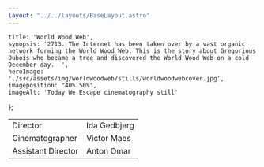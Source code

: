 ```yaml
---
layout: "../../layouts/BaseLayout.astro"
---
```

    title: 'World Wood Web',
    synopsis: '2713. The Internet has been taken over by a vast organic network forming the World Wood Web. This is the story about Gregorious Dubois who became a tree and discovered the World Wood Web on a cold December day.  ',
    heroImage: './src/assets/img/worldwoodweb/stills/worldwoodwebcover.jpg',
    imageposition: "40% 50%",
    imageAlt: 'Today We Escape cinematography still'
};

<ProjectHero title={meta.title} synopsis={meta.synopsis} heroImage={meta.heroImage} alt={meta.imageAlt} imageposition={meta.imageposition} />

<section class="hero">
    <div class="hero-content" data-te-lightbox-init>  
        <ContentPicture image="./src/assets/img/worldwoodweb/stills/WorldWoodWeb_Jogging.jpg" alt={meta.imageAlt} />
    </div>
</section>

<section class="hero" data-aos="fade-up" data-aos-duration="600" >
    <div class="hero-content">           
        <table class="table-auto border-separate border-spacing-x-3 text-base-200">
            <tbody>
                <tr>
                    <td class="text-right font-light">Director</td>
                    <td class="text-left font-bold">Ida Gedbjerg</td>
                </tr>
                <tr>
                    <td class="text-right font-light">Cinematographer</td>
                    <td class="text-left font-bold">Victor Maes</td>
                </tr>
                <tr>
                    <td class="text-right font-light">Assistant Director</td>
                    <td class="text-left font-bold">Anton Omar</td>
                </tr>
            </tbody>
        </table>
    </div>  
</section>

<section class="hero">
    <div class="hero-content grid grid-cols-1 md:grid-cols-2 gap-3" data-te-lightbox-init>            
        <ContentPicture image="./src/assets/img/worldwoodweb/stills/20181119_WorldWoodWeb_1.2.1.jpg" alt={meta.imageAlt} />
        <ContentPicture image="./src/assets/img/worldwoodweb/stills/20181119_WorldWoodWeb_1.1.1.jpg" alt={meta.imageAlt} />
        <ContentPicture image="./src/assets/img/worldwoodweb/stills/20181119_WorldWoodWeb_1.4.1.jpg" alt={meta.imageAlt} />
    </div>
</section>

